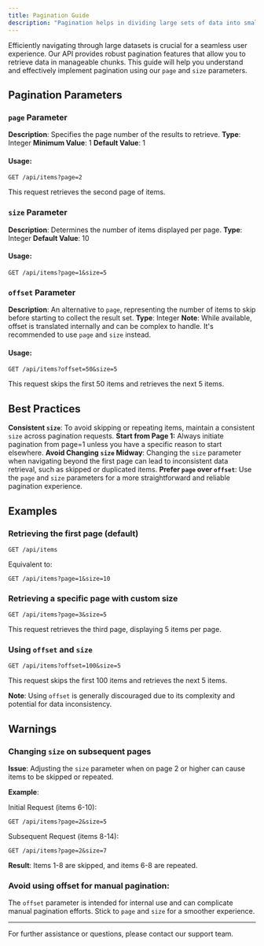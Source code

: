 ```yaml
---
title: Pagination Guide
description: "Pagination helps in dividing large sets of data into smaller, more manageable pages. Our API supports pagination through the page and size parameters, enabling you to specify which subset of data you want to retrieve."
---
```


Efficiently navigating through large datasets is crucial for a seamless user experience.
Our API provides robust pagination features that allow you to retrieve data in manageable chunks.
This guide will help you understand and effectively implement pagination using our `page` and `size` parameters.

## Pagination Parameters

### `page` Parameter

**Description**: Specifies the page number of the results to retrieve.
**Type**: Integer
**Minimum Value**: 1
**Default Value**: 1

#### Usage:

```
GET /api/items?page=2
```

This request retrieves the second page of items.

### `size` Parameter

**Description**: Determines the number of items displayed per page.
**Type**: Integer
**Default Value**: 10

#### Usage:

```
GET /api/items?page=1&size=5
```

### `offset` Parameter

**Description**: An alternative to `page`, representing the number of items to skip before starting to collect the result set.
**Type**: Integer
**Note**: While available, offset is translated internally and can be complex to handle. It's recommended to use `page` and `size` instead.

#### Usage:

```
GET /api/items?offset=50&size=5
```

This request skips the first 50 items and retrieves the next 5 items.

## Best Practices

**Consistent `size`**: To avoid skipping or repeating items, maintain a consistent `size` across pagination requests.
**Start from Page 1:** Always initiate pagination from page=1 unless you have a specific reason to start elsewhere.
**Avoid Changing `size` Midway**: Changing the `size` parameter when navigating beyond the first page can lead to inconsistent data retrieval, such as skipped or duplicated items.
**Prefer `page` over `offset`**: Use the `page` and `size` parameters for a more straightforward and reliable pagination experience.

## Examples

### Retrieving the first page (default)

```
GET /api/items
```

Equivalent to:

```
GET /api/items?page=1&size=10
```

### Retrieving a specific page with custom size

```
GET /api/items?page=3&size=5
```

This request retrieves the third page, displaying 5 items per page.

### Using `offset` and `size`

```
GET /api/items?offset=100&size=5
```

This request skips the first 100 items and retrieves the next 5 items.

**Note**: Using `offset` is generally discouraged due to its complexity and potential for data inconsistency.

## Warnings

### Changing `size` on subsequent pages

**Issue**: Adjusting the `size` parameter when on page 2 or higher can cause items to be skipped or repeated.

**Example**:

Initial Request (items 6-10):

```
GET /api/items?page=2&size=5
```

Subsequent Request (items 8-14):

```
GET /api/items?page=2&size=7
```

**Result**: Items 1-8 are skipped, and items 6-8 are repeated.

### Avoid using offset for manual pagination:

The `offset` parameter is intended for internal use and can complicate manual pagination efforts. Stick to `page` and `size` for a smoother experience.

---

For further assistance or questions, please contact our support team.
